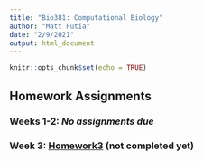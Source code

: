```yaml
---
title: "Bio381: Computational Biology"
author: "Matt Futia"
date: "2/9/2021"
output: html_document
---
```


```r
knitr::opts_chunk$set(echo = TRUE)
```


## Homework Assignments

### Weeks 1-2: *No assignments due*

### Week 3: [Homework3](Homework/Homework3.html) (not completed yet)

